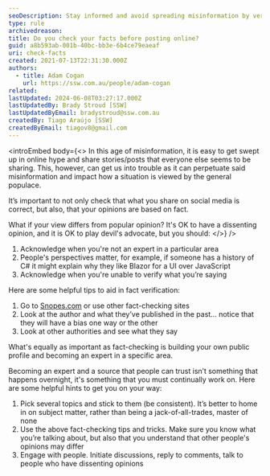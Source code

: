 ```yaml
---
seoDescription: Stay informed and avoid spreading misinformation by verifying facts before posting online, acknowledging limitations, and engaging with diverse perspectives.
type: rule
archivedreason:
title: Do you check your facts before posting online?
guid: a8b593ab-001b-40bc-bb3e-6b4ce79eaeaf
uri: check-facts
created: 2021-07-13T22:31:30.000Z
authors:
  - title: Adam Cogan
    url: https://ssw.com.au/people/adam-cogan
related:
lastUpdated: 2024-06-08T03:27:17.000Z
lastUpdatedBy: Brady Stroud [SSW]
lastUpdatedByEmail: bradystroud@ssw.com.au
createdBy: Tiago Araújo [SSW]
createdByEmail: tiagov8@gmail.com
---
```


<introEmbed
  body={<>
In this age of misinformation, it is easy to get swept up in online hype and share stories/posts that everyone else seems to be sharing. This, however, can get us into trouble as it can perpetuate said misinformation and impact how a situation is viewed by the general populace.

It’s important to not only check that what you share on social media is correct, but also, that your opinions are based on fact.

<introYoutube url="https://www.youtube.com/embed/e0ZR9d7X3-0" description="" />

What if your view differs from popular opinion? It's OK to have a dissenting opinion, and it is OK to play devil's advocate, but you should:
  </>}
/>
1. Acknowledge when you're not an expert in a particular area
2. People's perspectives matter, for example, if someone has a history of C# it might explain why they like Blazor for a UI over JavaScript
3. Acknowledge when you're unable to verify what you’re saying

Here are some helpful tips to aid in fact verification:

1. Go to [Snopes.com](https://www.snopes.com/) or use other fact-checking sites
2. Look at the author and what they’ve published in the past... notice that they will have a bias one way or the other
3. Look at other authorities and see what they say

What's equally as important as fact-checking is building your own public profile and becoming an expert in a specific area.

Becoming an expert and a source that people can trust isn’t something that happens overnight, it's something that you must continually work on. Here are some helpful hints to get you on your way:

1. Pick several topics and stick to them (be consistent). It’s better to home in on subject matter, rather than being a jack-of-all-trades, master of none
2. Use the above fact-checking tips and tricks. Make sure you know what you’re talking about, but also that you understand that other people's opinions may differ
3. Engage with people. Initiate discussions, reply to comments, talk to people who have dissenting opinions
